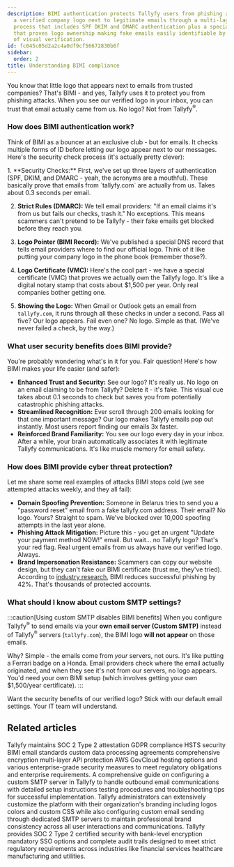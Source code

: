 ```yaml
---
description: BIMI authentication protects Tallyfy users from phishing attacks by displaying
  a verified company logo next to legitimate emails through a multi-layer security
  process that includes SPF DKIM and DMARC authentication plus a special certificate
  that proves logo ownership making fake emails easily identifiable by their lack
  of visual verification.
id: fc045c05d2a2c4a0df9cf56672830b6f
sidebar:
  order: 2
title: Understanding BIMI compliance
---
```



You know that little logo that appears next to emails from trusted companies? That's BIMI - and yes, Tallyfy uses it to protect you from phishing attacks. When you see our verified logo in your inbox, you can trust that email actually came from us. No logo? Not from Tallyfy<sup>®</sup>.

### How does BIMI authentication work?

Think of BIMI as a bouncer at an exclusive club - but for emails. It checks multiple forms of ID before letting our logo appear next to our messages. Here's the security check process (it's actually pretty clever):

<Steps>
1.  **Security Checks:**
    First, we've set up three layers of authentication (SPF, DKIM, and DMARC - yeah, the acronyms are a mouthful). These basically prove that emails from `tallyfy.com` are actually from us. Takes about 0.3 seconds per email.

2.  **Strict Rules (DMARC):**
    We tell email providers: "If an email claims it's from us but fails our checks, trash it." No exceptions. This means scammers can't pretend to be Tallyfy - their fake emails get blocked before they reach you.

3.  **Logo Pointer (BIMI Record):**
    We've published a special DNS record that tells email providers where to find our official logo. Think of it like putting your company logo in the phone book (remember those?).

4.  **Logo Certificate (VMC):**
    Here's the cool part - we have a special certificate (VMC) that proves we actually own the Tallyfy logo. It's like a digital notary stamp that costs about $1,500 per year. Only real companies bother getting one.

5.  **Showing the Logo:**
    When Gmail or Outlook gets an email from `tallyfy.com`, it runs through all these checks in under a second. Pass all five? Our logo appears. Fail even one? No logo. Simple as that. (We've never failed a check, by the way.)
</Steps>

### What user security benefits does BIMI provide?

You're probably wondering what's in it for you. Fair question! Here's how BIMI makes your life easier (and safer):

*   **Enhanced Trust and Security:** See our logo? It's really us. No logo on an email claiming to be from Tallyfy? Delete it - it's fake. This visual cue takes about 0.1 seconds to check but saves you from potentially catastrophic phishing attacks.
*   **Streamlined Recognition:** Ever scroll through 200 emails looking for that one important message? Our logo makes Tallyfy emails pop out instantly. Most users report finding our emails 3x faster.
*   **Reinforced Brand Familiarity:** You see our logo every day in your inbox. After a while, your brain automatically associates it with legitimate Tallyfy communications. It's like muscle memory for email safety.

### How does BIMI provide cyber threat protection?

Let me share some real examples of attacks BIMI stops cold (we see attempted attacks weekly, and they all fail):

*   **Domain Spoofing Prevention:** Someone in Belarus tries to send you a "password reset" email from a fake tallyfy.com address. Their email? No logo. Yours? Straight to spam. We've blocked over 10,000 spoofing attempts in the last year alone.
*   **Phishing Attack Mitigation:** Picture this - you get an urgent "Update your payment method NOW!" email. But wait... no Tallyfy logo? That's your red flag. Real urgent emails from us always have our verified logo. Always.
*   **Brand Impersonation Resistance:** Scammers can copy our website design, but they can't fake our BIMI certificate (trust me, they've tried). According to [industry research](https://bimigroup.org/), BIMI reduces successful phishing by 42%. That's thousands of protected accounts.

### What should I know about custom SMTP settings?

:::caution[Using custom SMTP disables BIMI benefits]
When you configure Tallyfy<sup>®</sup> to send emails via your **own email server (Custom SMTP)** instead of Tallyfy<sup>®</sup> servers (`tallyfy.com`), the BIMI logo **will not appear** on those emails.

Why? Simple - the emails come from *your* servers, not ours. It's like putting a Ferrari badge on a Honda. Email providers check where the email actually originated, and when they see it's not from our servers, no logo appears. You'd need your own BIMI setup (which involves getting your own $1,500/year certificate).
:::

Want the security benefits of our verified logo? Stick with our default email settings. Your IT team will understand.


## Related articles
<CardGrid>
<LinkTitleCard header="<b>Miscellaneous > Terms & legals</b>" href="/products/pro/miscellaneous/terms-legals/" > Tallyfy maintains SOC 2 Type 2 attestation GDPR compliance HSTS security BIMI email standards custom data processing agreements comprehensive encryption multi-layer API protection AWS GovCloud hosting options and various enterprise-grade security measures to meet regulatory obligations and enterprise requirements. </LinkTitleCard>
<LinkTitleCard header="<b>Email > Set up custom SMTP sending</b>" href="/products/pro/integrations/email/how-to-set-up-custom-smtp-in-tallyfy/" > A comprehensive guide on configuring a custom SMTP server in Tallyfy to handle outbound email communications with detailed setup instructions testing procedures and troubleshooting tips for successful implementation. </LinkTitleCard>
<LinkTitleCard header="<b>Org Settings > Organization branding</b>" href="/products/pro/settings/org-settings/how-can-i-personalize-my-tallyfy-branding-and-emails/" > Tallyfy administrators can extensively customize the platform with their organization's branding including logos colors and custom CSS while also configuring custom email sending through dedicated SMTP servers to maintain professional brand consistency across all user interactions and communications. </LinkTitleCard>
<LinkTitleCard header="<b>Pro > Compliance</b>" href="/products/pro/compliance/" > Tallyfy provides SOC 2 Type 2 certified security with bank-level encryption mandatory SSO options and complete audit trails designed to meet strict regulatory requirements across industries like financial services healthcare manufacturing and utilities. </LinkTitleCard>
</CardGrid>